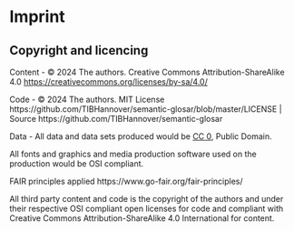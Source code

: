 # Imprint

## Copyright and licencing

Content - © 2024 The authors. Creative Commons Attribution-ShareAlike 4.0 [https://creativecommons.org/licenses/by-sa/4.0/](https://creativecommons.org/licenses/by-sa/4.0/)

Code - © 2024 The authors. MIT License https://github.com/TIBHannover/semantic-glosar/blob/master/LICENSE | Source https://github.com/TIBHannover/semantic-glosar

Data - All data and data sets produced would be [CC 0](https://creativecommons.org/publicdomain/zero/1.0/), Public Domain.

All fonts and graphics and media production software used on the production would be OSI compliant.

FAIR principles applied https://www.go-fair.org/fair-principles/

All third party content and code is the copyright of the authors and under their respective OSI compliant open licenses for code and compliant with Creative Commons Attribution-ShareAlike 4.0 International for content.
